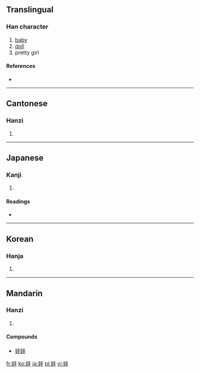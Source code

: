 ==Translingual==

===Han character===
{{Han char|rn=38|rad=女|as=06|sn=9|four=4441<sub>4</sub>|canj=女土土 (VGG)}}

# [[baby]]
# [[doll]]
# pretty girl

====References====
* {{Han ref|kx=0261.290|dkj=06262|dj=0528.020|hdz=21042.060|uh=5A03|ud=23043|bh=ABBD|bd=43965}}

----

==Cantonese==

===Hanzi===
{{yue-hanzi|jyut=|y=wa1}}

# {{defn|Cantonese}}

----

==Japanese==

===Kanji===
{{ja-kanji|grade=|rs=女06}}

# {{defn|Japanese}}

====Readings====
* {{ja-readings|on=[[あ]] (a), [[あい]] (ai)|kun=[[うつくしい]] (utsukushii)}}

----

==Korean==

===Hanja===
{{ko-hanja|hangeul=왜|rv=wae|mr=wae}}

# {{defn|Korean}}

----

==Mandarin==

===Hanzi===
{{cmn-hanzi|pin=[[wá]] ([[wa2]])|wg=wa<sup>2</sup>}}

# {{defn|Mandarin}}

====Compounds====
* [[娃娃]]

[[fr:娃]]
[[ko:娃]]
[[ja:娃]]
[[pl:娃]]
[[vi:娃]]